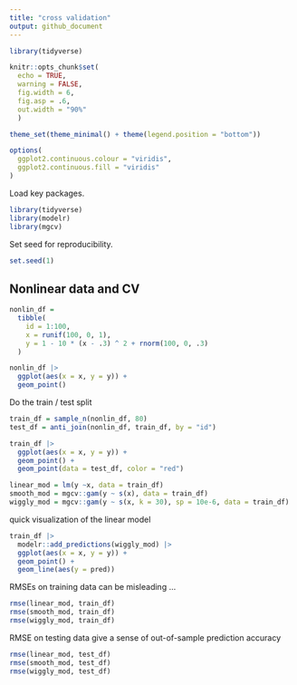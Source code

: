 ```yaml
---
title: "cross validation"
output: github_document
---
```


```r
library(tidyverse)

knitr::opts_chunk$set(
  echo = TRUE, 
  warning = FALSE,
  fig.width = 6, 
  fig.asp = .6, 
  out.width = "90%"
  )

theme_set(theme_minimal() + theme(legend.position = "bottom"))

options(
  ggplot2.continuous.colour = "viridis",
  ggplot2.continuous.fill = "viridis"
)
```

Load key packages. 
```r
library(tidyverse)
library(modelr)
library(mgcv)
```

Set seed for reproducibility.
```r
set.seed(1)
```


## Nonlinear data and CV

```r
nonlin_df = 
  tibble(
    id = 1:100,
    x = runif(100, 0, 1),
    y = 1 - 10 * (x - .3) ^ 2 + rnorm(100, 0, .3)
  )

nonlin_df |> 
  ggplot(aes(x = x, y = y)) + 
  geom_point()
```

Do the train / test split

```r
train_df = sample_n(nonlin_df, 80)
test_df = anti_join(nonlin_df, train_df, by = "id")
```

```r
train_df |> 
  ggplot(aes(x = x, y = y)) +
  geom_point() +
  geom_point(data = test_df, color = "red")
```


```r
linear_mod = lm(y ~x, data = train_df)
smooth_mod = mgcv::gam(y ~ s(x), data = train_df)
wiggly_mod = mgcv::gam(y ~ s(x, k = 30), sp = 10e-6, data = train_df)
```

quick visualization of the linear model

```r
train_df |> 
  modelr::add_predictions(wiggly_mod) |> 
  ggplot(aes(x = x, y = y)) +
  geom_point() +
  geom_line(aes(y = pred))
```

RMSEs on training data can be misleading ...
```r
rmse(linear_mod, train_df)
rmse(smooth_mod, train_df)
rmse(wiggly_mod, train_df)
```


RMSE on testing data give a sense of out-of-sample prediction accuracy
```r
rmse(linear_mod, test_df)
rmse(smooth_mod, test_df)
rmse(wiggly_mod, test_df)
```

